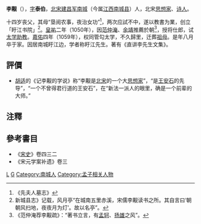 '''李觏'''（{{bd|1009年||1059年||L李}}），[[表字|字]]'''泰伯'''，[[北宋|北宋]][[建昌军|建昌军]][[南城|南城]]（今属[[江西|江西]][[南城县|南城县]]）人，北宋[[思想家|思想家]]、[[诗人|诗人]]。

十四岁丧父，其母“垦阅农事，夜治女功”<ref>《先夫人墓志》</ref>，两次应試不中，遂以教書为業，创立「盱江书院」<ref>新城县志》记载，风月亭“在城南五里赤溪，宋儒李觏读书之所。其自言曰‘朝朝风扫地，夜夜月为灯’。故以名亭”。</ref>。[[皇祐|皇祐]]二年（1050年），因[[范仲淹|范仲淹]]、[[余靖|余靖]]推薦於朝<ref>《范仲淹荐李觏疏》：“著书立言，有[[孟轲|孟轲]]、[[扬雄|扬雄]]之风”。</ref>，授将仕郎，试[[太学|太学]][[助教|助教]]。[[嘉佑|嘉佑]]四年（1059年），权同管勾太学，不久歸里，迁葬[[祖母|祖母]]。是年八月卒于家。因居南城盱江边，学者称盱江先生。著有《直讲李先生文集》。

==評價==
*[[胡适|胡适]]的《记李觏的学说》称“李觏是[[北宋|北宋]]的一个大[[思想家|思想家]]”，“是[[王安石|王安石]]的先导”，“一个不曾得君行道的王安石”，在“新法一派人的眼里，确是一个前辈的大师。”

==注釋==
{{reflist|2}}

==參考書目==
*《[[宋史|宋史]]》卷四三二
*《宋元学案补遗》卷三

[[Category:北宋诗人|L]]
[[Category:李姓|G]]
[[Category:南城人|Category:南城人]]
[[Category:孟子相关人物|Category:孟子相关人物]]